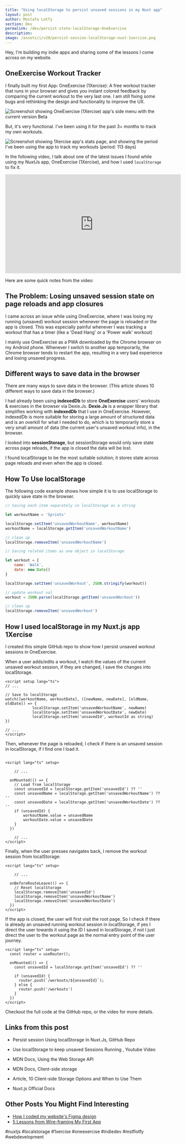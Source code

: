 ```yaml
---
title: "Using localStorage to persist unsaved sessions in my Nuxt app"
layout: post
author: Mostafa Lotfy
section: Dev
permalink: /dev/persist-state-localStorage-OneExercise
description: 
image: /assets/i/v20/persist-session-localStorage-nuxt-1xercise.png
---
```




Hey, I'm building my indie apps and sharing some of the lessons I come across on <CustomLink href="/) and my YT channel: [The indieDev](https://www.youtube.com/@theindiedev.mstflotfy">my website</CustomLink>.

## <CustomLink href="https://oneexercise.mstflotfy.com">OneExercise Workout Tracker</CustomLink>

I finally built my first App: <CustomLink href="https://oneexercise.mstflotfy.com/">OneExercise (1Xercise)</CustomLink>: A free workout tracker that runs in your browser and gives you instant colored feedback by comparing the current workout to the very last one. I am still fixing some bugs and rethinking the design and functionality to improve the UX. 

![Screenshot showing OneExercise (1Xercise) app's side menu with the current version Beta](/assets/i/v20/OneExercise-workout-tracker-dark-mode.jpg)

But, it's very functional. I've been using it for the past 3+ months to track my own workouts. 

![Screenshot showing 1Xercise app's stats page, and showing the period I've been using the app to track my workouts (period: 113 days)](/assets/i/v20/OneExercise-workout-tracker-stats.jpg)

In the following video, I talk about one of the latest issues I found while using my NuxtJs app, <CustomLink href="https://oneexercise.mstflotfy.com/">OneExercise (1Xercise)</CustomLink>, and how I used <CustomLink href="https://developer.mozilla.org/en-US/docs/Web/API/Window/localStorage">`localStorage`</CustomLink> to fix it.

<iframe width="560" height="315" src="https://www.youtube-nocookie.com/embed/HNquoFO4Y2c?si=Z2uKAJIbakbQsHRD" title="YouTube video player" frameborder="0" allow="accelerometer; autoplay; clipboard-write; encrypted-media; gyroscope; picture-in-picture; web-share" referrerpolicy="strict-origin-when-cross-origin" allowfullscreen></iframe>


Here are some quick notes from the video:

## The Problem: Losing unsaved session state on page reloads and app closures

I came across an issue while using <CustomLink href="https://oneexercise.mstflotfy.com">OneExercise</CustomLink>, where I was losing my running (unsaved) workout session whenever the page is reloaded or the app is closed. This was especially painful whenever I was tracking a workout that has a timer (like a 'Dead Hang' or a 'Power walk' workout)

I mainly use <CustomLink href="https://oneexercise.mstflotfy.com">OneExercise</CustomLink> as a PWA downloaded by the Chrome browser on my Android phone. Whenever I switch to another app temporarily, the Chrome browser tends to restart the app, resulting in a very bad experience and losing unsaved progress.

## Different ways to save data in the browser

There are many ways to save data in the browser. (<CustomLink href=" https://www.sitepoint.com/client-side-storage-options-comparison/">This article shows 10 different ways to save data in the browser</CustomLink>.)

I had already been using **indexedDb** to store <CustomLink href="https://oneexercise.mstflotfy.com">**OneExercise**</CustomLink> users' workouts & exercises in the browser via Dexie.Js. <CustomLink href="https://dexie.org/">**Dexie.Js**</CustomLink> is a wrapper library that simplifies working with **indexedDb** that I use in OneExercise. However, indexedDb is more suitable for storing a large amount of structured data and is an overkill for what I needed to do, which is to temporarily store a very small amount of data (the current user's unsaved workout info), in the browser.

I looked into **sessionStorage**, but sessionStorage would only save state across page reloads, if the app is closed the data will be lost. 

I found localStorage to be the most suitable solution; it stores state across page reloads and even when the app is closed.


## How To Use localStorage

The following code example shows how simple it is to use localStorage to quickly save state in the browser.

```javascript
// Saving each item separately in localStorage as a string

let workoutName = 'Sprints'

localStorage.setItem('unsavedWorkoutName', workoutName)
workoutName = localStorage.getItem('unsavedWorkoutName')

// clean up
localStorage.removeItem('unsavedWorkoutName')

```

```javascript
// Saving related items as one object in localStorage

let workout = {
	name: 'Walk',
	date: new Date()
}

localStorage.setItem('unsavedWorkout', JSON.stringify(workout))

// update workout val
workout = JSON.parse(localStorage.getItem('unsavedWorkout'))

// clean up
localStorage.removeItem('unsavedWorkout')
```

## How I used localStorage in my Nuxt.js app 1Xercise

I created this <CustomLink href="https://github.com/mstflotfy/Nuxt.js-isolated-localStorage-persistent-session">simple GitHub repo</CustomLink> to show how I persist unsaved workout sessions in OneExercise.

When a user adds/edits a workout, I watch the values of the current unsaved workout session, if they are changed, I save the changes into localStorage.

```vue
<script setup lang="ts">
// ...

// Save to localStorage
watch([workoutName, workoutDate], ([newName, newDate], [oldName, oldDate]) => {
			localStorage.setItem('unsavedWorkoutName', newName)
			localStorage.setItem('unsavedWorkoutDate', newDate)
			localStorage.setItem('unsavedId', workoutId as string)
})

// ...
</script>
```

Then, whenever the page is reloaded, I check if there is an unsaved session in localStorage, if I find one I load it.

```vue

<script lang="ts" setup>

	// ...

  onMounted(() => {
    // Load from localStorage
    const unsavedId = localStorage.getItem('unsavedId') ?? ''
    const unsavedName = localStorage.getItem('unsavedWorkoutName') ?? ''
    const unsavedDate = localStorage.getItem('unsavedWorkoutDate') ?? ''
    if (unsavedId) {
        workoutName.value = unsavedName
        workoutDate.value = unsavedDate
    }
  })  

	// ...
</script>
```

Finally, when the user presses navigates back, I remove the workout session from localStorage:

```vue
<script lang="ts" setup>

	// ...

  onBeforeRouteLeave(() => {
    // Reset localStorage
    localStorage.removeItem('unsavedId')
    localStorage.removeItem('unsavedWorkoutName')
    localStorage.removeItem('unsavedWorkoutDate')
  })
</script>
```

If the app is closed, the user will first visit the root page. So I check if there is already an unsaved running workout session in localStorage, if yes I direct the user towards it using the ID I saved in localStorage, if not I just direct the user to the workout page as the normal entry point of the user journey.

```vue
<script lang="ts" setup>
  const router = useRouter();

  onMounted(() => {
    const unsavedId = localStorage.getItem('unsavedId') ?? ''

    if (unsavedId) {
      router.push(`/workouts/${unsavedId}`);
    } else {
      router.push('/workouts')
    }
  })
</script>
```

Checkout the full code at the <CustomLink href="https://github.com/mstflotfy/Nuxt.js-isolated-localStorage-persistent-session">GitHub repo</CustomLink>, or the <CustomLink href="https://youtu.be/HNquoFO4Y2c">video</CustomLink> for more details.

## Links from this post
- <CustomLink href="https://github.com/mstflotfy/Nuxt.js-isolated-localStorage-persistent-session">Persist session Using localStorage In Nuxt.Js, GitHub Repo</CustomLink>
- <CustomLink href="https://youtu.be/HNquoFO4Y2c">Use localStorage to keep unsaved Sessions Running , Youtube Video</CustomLink>

- <CustomLink href="https://developer.mozilla.org/en-US/docs/Web/API/Web_Storage_API">MDN Docs, Using the Web Storage API</CustomLink>

- <CustomLink href="https://developer.mozilla.org/en-US/docs/Learn/JavaScript/Client-side_web_APIs/Client-side_storage">MDN Docs, Client-side storage</CustomLink>

- <CustomLink href="https://www.sitepoint.com/client-side-storage-options-comparison/">Article, 10 Client-side Storage Options and When to Use Them</CustomLink>

- <CustomLink href="https://nuxt.com/docs/getting-started/installation">Nuxt.js Official Docs</CustomLink>

## Other Posts You Might Find Interesting
- [How I coded my website's Figma design](/design/figma-to-code-html-css)
- [5 Lessons from Wire-framing My First App](/design/first-wireframe-5lessons-7step-workflow)

#nuxtjs  #localstorage  #1xercise #oneexercise #indiedev #mstflotfy #webdevelopment